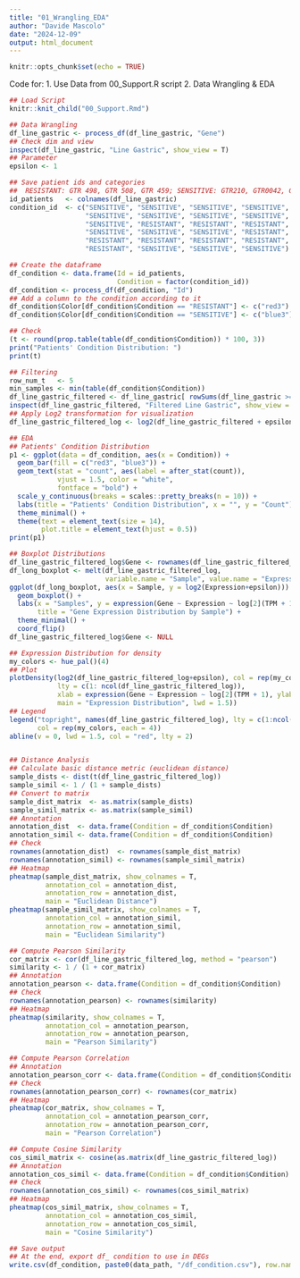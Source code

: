 ---
title: "01_Wrangling_EDA"
author: "Davide Mascolo"
date: "2024-12-09"
output: html_document
---

```{r setup, include = FALSE}
knitr::opts_chunk$set(echo = TRUE)
```

Code for:
1. Use Data from 00_Support.R script
2. Data Wrangling & EDA

```{r}
## Load Script 
knitr::knit_child("00_Support.Rmd")
```

```{r}
## Data Wrangling
df_line_gastric <- process_df(df_line_gastric, "Gene")
## Check dim and view
inspect(df_line_gastric, "Line Gastric", show_view = T)
## Parameter
epsilon <- 1

## Save patient ids and categories
##  RESISTANT: GTR 498, GTR 508, GTR 459; SENSITIVE: GTR210, GTR0042, GTR221, GTR 607; GTR 125
id_patients   <- colnames(df_line_gastric)
condition_id  <- c("SENSITIVE", "SENSITIVE", "SENSITIVE", "SENSITIVE",
                   "SENSITIVE", "SENSITIVE", "SENSITIVE", "SENSITIVE",
                   "SENSITIVE", "RESISTANT", "RESISTANT", "RESISTANT",
                   "SENSITIVE", "SENSITIVE", "SENSITIVE", "RESISTANT",
                   "RESISTANT", "RESISTANT", "RESISTANT", "RESISTANT",
                   "RESISTANT", "SENSITIVE", "SENSITIVE", "SENSITIVE")

## Create the dataframe
df_condition <- data.frame(Id = id_patients,
                           Condition = factor(condition_id))
df_condition <- process_df(df_condition, "Id")
## Add a column to the condition according to it
df_condition$Color[df_condition$Condition == "RESISTANT"] <- c("red3")
df_condition$Color[df_condition$Condition == "SENSITIVE"] <- c("blue3")

## Check
(t <- round(prop.table(table(df_condition$Condition)) * 100, 3))
print("Patients' Condition Distribution: ")
print(t)

## Filtering
row_num_t   <- 5
min_samples <- min(table(df_condition$Condition))
df_line_gastric_filtered <- df_line_gastric[ rowSums(df_line_gastric >= row_num_t) >= min_samples, ]
inspect(df_line_gastric_filtered, "Filtered Line Gastric", show_view = T)
## Apply Log2 transformation for visualization
df_line_gastric_filtered_log <- log2(df_line_gastric_filtered + epsilon)
```

```{r}
## EDA
## Patients' Condition Distribution
p1 <- ggplot(data = df_condition, aes(x = Condition)) +
  geom_bar(fill = c("red3", "blue3")) +
  geom_text(stat = "count", aes(label = after_stat(count)),
            vjust = 1.5, color = "white",
            fontface = "bold") +
  scale_y_continuous(breaks = scales::pretty_breaks(n = 10)) +
  labs(title = "Patients' Condition Distribution", x = "", y = "Count") +
  theme_minimal() +
  theme(text = element_text(size = 14),
        plot.title = element_text(hjust = 0.5))
print(p1)

## Boxplot Distributions
df_line_gastric_filtered_log$Gene <- rownames(df_line_gastric_filtered_log)
df_long_boxplot <- melt(df_line_gastric_filtered_log,
                        variable.name = "Sample", value.name = "Expression")
ggplot(df_long_boxplot, aes(x = Sample, y = log2(Expression+epsilon))) +
  geom_boxplot() +
  labs(x = "Samples", y = expression(Gene ~ Expression ~ log[2](TPM + 1)),
       title = "Gene Expression Distribution by Sample") +
  theme_minimal() +
  coord_flip()
df_line_gastric_filtered_log$Gene <- NULL

## Expression Distribution for density
my_colors <- hue_pal()(4)
## Plot
plotDensity(log2(df_line_gastric_filtered_log+epsilon), col = rep(my_colors, each = 4),
            lty = c(1: ncol(df_line_gastric_filtered_log)),
            xlab = expression(Gene ~ Expression ~ log[2](TPM + 1), ylab = "Density",
            main = "Expression Distribution", lwd = 1.5))
## Legend
legend("topright", names(df_line_gastric_filtered_log), lty = c(1:ncol(df_line_gastric_filtered_log)),
       col = rep(my_colors, each = 4))
abline(v = 0, lwd = 1.5, col = "red", lty = 2)


## Distance Analysis
## Calculate basic distance metric (euclidean distance)
sample_dists <- dist(t(df_line_gastric_filtered_log))
sample_simil <- 1 / (1 + sample_dists)
## Convert to matrix
sample_dist_matrix  <- as.matrix(sample_dists)
sample_simil_matrix <- as.matrix(sample_simil)
## Annotation
annotation_dist  <- data.frame(Condition = df_condition$Condition)
annotation_simil <- data.frame(Condition = df_condition$Condition)
## Check
rownames(annotation_dist)  <- rownames(sample_dist_matrix)
rownames(annotation_simil) <- rownames(sample_simil_matrix)
## Heatmap 
pheatmap(sample_dist_matrix, show_colnames = T, 
         annotation_col = annotation_dist,
         annotation_row = annotation_dist,
         main = "Euclidean Distance")
pheatmap(sample_simil_matrix, show_colnames = T, 
         annotation_col = annotation_simil,
         annotation_row = annotation_simil,
         main = "Euclidean Similarity")

## Compute Pearson Similarity
cor_matrix <- cor(df_line_gastric_filtered_log, method = "pearson")
similarity <- 1 / (1 + cor_matrix)
## Annotation
annotation_pearson <- data.frame(Condition = df_condition$Condition)
## Check
rownames(annotation_pearson) <- rownames(similarity)
## Heatmap 
pheatmap(similarity, show_colnames = T,
         annotation_col = annotation_pearson, 
         annotation_row = annotation_pearson,
         main = "Pearson Similarity")

## Compute Pearson Correlation
## Annotation
annotation_pearson_corr <- data.frame(Condition = df_condition$Condition)
## Check
rownames(annotation_pearson_corr) <- rownames(cor_matrix)
## Heatmap 
pheatmap(cor_matrix, show_colnames = T,
         annotation_col = annotation_pearson_corr, 
         annotation_row = annotation_pearson_corr, 
         main = "Pearson Correlation")

## Compute Cosine Similarity
cos_simil_matrix <- cosine(as.matrix(df_line_gastric_filtered_log)) 
## Annotation
annotation_cos_simil <- data.frame(Condition = df_condition$Condition)
## Check
rownames(annotation_cos_simil) <- rownames(cos_simil_matrix)
## Heatmap 
pheatmap(cos_simil_matrix, show_colnames = T,
         annotation_col = annotation_cos_simil,
         annotation_row = annotation_cos_simil,
         main = "Cosine Similarity")
```

```{r}
## Save output
## At the end, export df_ condition to use in DEGs
write.csv(df_condition, paste0(data_path, "/df_condition.csv"), row.names = T)
```